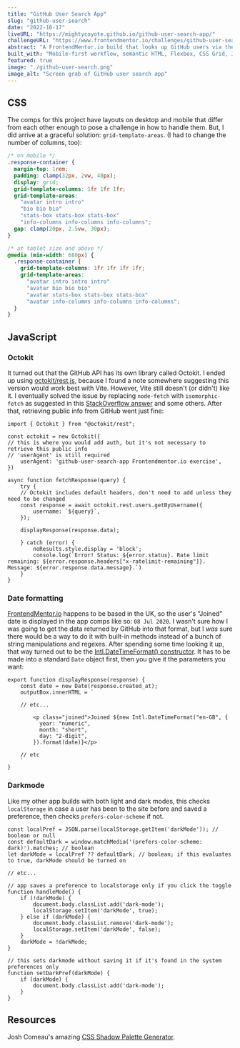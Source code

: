 ```yaml
---
title: "GitHub User Search App"
slug: "github-user-search"
date: "2022-10-17"
liveURL: "https://mightycoyote.github.io/github-user-search-app/"
challengeURL: "https://www.frontendmentor.io/challenges/github-user-search-app-Q09YOgaH6"
abstract: "A FrontendMentor.io build that looks up GitHub users via the API and includes light and dark modes. Mine runs on vanilla JS and Vite."
built_with: "Mobile-first workflow, semantic HTML, Flexbox, CSS Grid, JavaScript, Vite, Octokit API, localStorage, Josh W. Comeau's Shadow Palette Generator"
featured: true
image: "./github-user-search.png"
image_alt: "Screen grab of GitHub user search app"
---
```

## CSS

The comps for this project have layouts on desktop and mobile that differ from each other enough to pose a challenge in how to handle them. But, I did arrive at a graceful solution: `grid-template-areas`. (I had to change the number of columns, too):

```css
/* on mobile */
.response-container {
  margin-top: 1rem;
  padding: clamp(32px, 2vw, 48px);
  display: grid;
  grid-template-columns: 1fr 1fr 1fr;
  grid-template-areas:
    "avatar intro intro"
    "bio bio bio"
    "stats-box stats-box stats-box"
    "info-columns info-columns info-columns";
  gap: clamp(20px, 2.5vw, 30px);
}

/* at tablet size and above */
@media (min-width: 680px) {
  .response-container {
    grid-template-columns: 1fr 1fr 1fr 1fr;
    grid-template-areas:
      "avatar intro intro intro"
      "avatar bio bio bio"
      "avatar stats-box stats-box stats-box"
      "avatar info-columns info-columns info-columns";
  }
}
```

## JavaScript

### Octokit

It turned out that the GitHub API has its own library called Octokit. I ended up using [octokit/rest.js](https://octokit.github.io/rest.js/v18#usage), because I found a note somewhere suggesting this version would work best with Vite. However, Vite still doesn't (or didn't) like it. I eventually solved the issue by replacing `node-fetch` with `isomorphic-fetch` as suggested in this [StackOverflow answer](https://stackoverflow.com/questions/73095592/octokit-js-not-working-with-vite-module-externalized-and-cannot-be-accessed-in/73095593#73095593) and some others. After that, retrieving public info from GitHub went just fine:

```JS
import { Octokit } from "@octokit/rest";

const octokit = new Octokit({
// this is where you would add auth, but it's not necessary to retrieve this public info
// 'userAgent' is still required
    userAgent: 'github-user-search-app Frontendmentor.io exercise',
})

async function fetchResponse(query) {
    try {
    // Octokit includes default headers, don't need to add unless they need to be changed
    const response = await octokit.rest.users.getByUsername({
        username: `${query}`,
    });

    displayResponse(response.data);

    } catch (error) {
        noResults.style.display = 'block';
        console.log(`Error! Status: ${error.status}. Rate limit remaining: ${error.response.headers["x-ratelimit-remaining"]}. Message: ${error.response.data.message}.`)
    }
}
```

### Date formatting

[FrontendMentor.io](https://frontendmentor.io) happens to be based in the UK, so the user's "Joined" date is displayed in the app comps like so: `08 Jul 2020`. I wasn't sure how I was going to get the data returned by GitHub into that format, but I _was_ sure there would be a way to do it with built-in methods instead of a bunch of string manipulations and regexes. After spending some time looking it up, that way turned out to be the [Intl.DateTimeFormat() constructor](https://developer.mozilla.org/en-US/docs/Web/JavaScript/Reference/Global_Objects/Intl/DateTimeFormat/DateTimeFormat). It has to be made into a standard `Date` object first, then you give it the parameters you want:

```JS
export function displayResponse(response) {
    const date = new Date(response.created_at);
    outputBox.innerHTML = `

    // etc...

        <p class="joined">Joined ${new Intl.DateTimeFormat("en-GB", {
          year: "numeric",
          month: "short",
          day: "2-digit",
        }).format(date)}</p>

    // etc
    `
}
```

### Darkmode

Like my other app builds with both light and dark modes, this checks `localStorage` in case a user has been to the site before and saved a preference, then checks `prefers-color-scheme` if not.

```JS
const localPref = JSON.parse(localStorage.getItem('darkMode')); // boolean or null
const defaultDark = window.matchMedia('(prefers-color-scheme: dark)').matches; // boolean
let darkMode = localPref ?? defaultDark; // boolean; if this evaluates to true, darkMode should be turned on

// etc...

// app saves a preference to localstorage only if you click the toggle
function handleMode() {
    if (!darkMode) {
        document.body.classList.add('dark-mode');
        localStorage.setItem('darkMode', true);
    } else if (darkMode) {
        document.body.classList.remove('dark-mode');
        localStorage.setItem('darkMode', false);
    }
    darkMode = !darkMode;
}

// this sets darkmode without saving it if it's found in the system preferences only
function setDarkPref(darkMode) {
    if (darkMode) {
        document.body.classList.add('dark-mode');
    } 
}
```

## Resources

Josh Comeau's amazing [CSS Shadow Palette Generator](https://www.joshwcomeau.com/shadow-palette/).